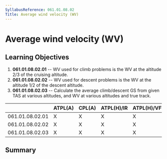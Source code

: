 ```yaml
---
SyllabusReference: 061.01.08.02
Title: Average wind velocity (WV)
---
```


# Average wind velocity (WV)

## Learning Objectives

1.  **061.01.08.02.01** -- WV used for climb problems is the WV at the altitude
    2/3 of the cruising altitude.
2.  **061.01.08.02.02** -- WV used for descent problems is the WV at the
    altitude 1/2 of the descent altitude.
3.  **061.01.08.02.03** -- Calculate the average climb/descent GS from given TAS
    at various altitudes, and WV at various altitudes and true track.

|                 | ATPL(A) | CPL(A) | ATPL(H)/IR | ATPL(H)/VFR | CPL(H) | IR  | CBIR(A) |
| --------------- | ------- | ------ | ---------- | ----------- | ------ | --- | ------- |
| 061.01.08.02.01 | X       | X      | X          | X           | X      |     |         |
| 061.01.08.02.02 | X       | X      | X          | X           | X      |     |         |
| 061.01.08.02.03 | X       | X      | X          | X           | X      |     |         |

## Summary
